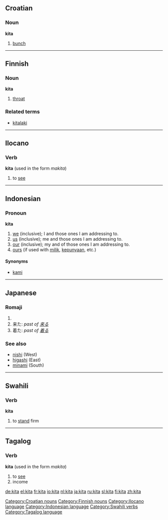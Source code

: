 ==Croatian==
===Noun===
'''kita'''

# [[bunch]]

[[Category:Croatian nouns]]

----

==Finnish==
===Noun===
'''kita'''

#[[throat]]

===Related terms===
*[[kitalaki]]

[[Category:Finnish nouns]]

----

==Ilocano==
===Verb===
'''kita''' (used in the form ''makita'')

# to [[see]]

[[Category:Ilocano language]]

----

==Indonesian==
===Pronoun===
'''kita'''

# [[we]] (inclusive); I and those ones I am addressing to.
# [[us]]  (inclusive); me and those ones I am addressing to.
# [[our]]  (inclusive); my and of those ones I am addressing to.
# [[ours]] (if used with [[milik]], [[punya|kepunyaan]], etc.)

====Synonyms====
* [[kami]]

[[Category:Indonesian language]]

----

==Japanese==
{{ja-attention|Romaji header should be replaced with POS header|key=p}}
===Romaji===
{{romaji2|きた}}
# {{japdef|北|north}}
# 来た: ''past of [[来る]]''
# 着た: ''past of [[着る]]''

===See also===
* [[nishi]] (West)
* [[higashi]] (East)
* [[minami]] (South)

----

==Swahili==
===Verb===
'''kita'''

# to [[stand]] firm

[[Category:Swahili verbs]]

----

==Tagalog==
===Verb===
'''kita''' (used in the form ''makita'')

# to [[see]]
# income

[[Category:Tagalog language]]

[[de:kita]]
[[el:kita]]
[[fr:kita]]
[[io:kita]]
[[nl:kita]]
[[ja:kita]]
[[ru:kita]]
[[sl:kita]]
[[fi:kita]]
[[zh:kita]]
